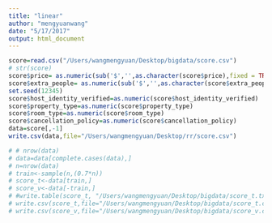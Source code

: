 ```yaml
---
title: "linear"
author: "mengyuanwang"
date: "5/17/2017"
output: html_document
---
```

```r
score=read.csv("/Users/wangmengyuan/Desktop/bigdata/score.csv")
# str(score)
score$price= as.numeric(sub('$','',as.character(score$price),fixed = TRUE))
score$extra_people= as.numeric(sub('$','',as.character(score$extra_people),fixed = TRUE))
set.seed(12345)
score$host_identity_verified=as.numeric(score$host_identity_verified)
score$property_type=as.numeric(score$property_type)
score$room_type=as.numeric(score$room_type)
score$cancellation_policy=as.numeric(score$cancellation_policy)
data=score[,-1]
write.csv(data,file="/Users/wangmengyuan/Desktop/rr/score.csv")

# # nrow(data)
# data=data[complete.cases(data),]
# n=nrow(data)
# train<-sample(n,(0.7*n))
# score_t<-data[train,]
# score_v<-data[-train,]
# #write.table(score_t, "/Users/wangmengyuan/Desktop/bigdata/score_t.txt", sep="\t")
# write.csv(score_t,file="/Users/wangmengyuan/Desktop/bigdata/score_t.csv")
# write.csv(score_v,file="/Users/wangmengyuan/Desktop/bigdata/score_v.csv")
```

